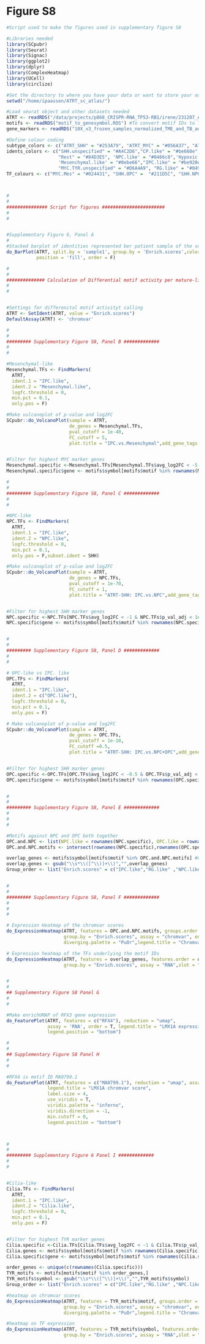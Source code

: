 # Figure S8 {.unnumbered}


```r
#Script used to make the figures used in supplementary figure S8

#Libraries needed
library(SCpubr)
library(Seurat)
library(Signac)
library(ggplot2)
library(dplyr)
library(ComplexHeatmap)
library(UCell)
library(circlize)

#Set the directory to where you have your data or want to store your output
setwd("/home/ipaassen/ATRT_sc_atlas/")

#Load seurat object and other datasets needed
ATRT <- readRDS("/data/projects/p868_CRISPR-RNA_TP53-RB1/irene/231207_ATRT_multiome_EnrichmentUMAP_newclusters.RDS")
motifs <- readRDS("motif_to_genesymbol.RDS") #To convert motif IDs to TF binding to it
gene_markers <- readRDS("10X_v3_frozen_samples_normalized_TME_and_TB_annotated_integrated_with_metacell_mapping_reannotated_top100_markers.rds") #Marker genes as identified in analysis pipeline of the snRNA dataset

#Define colour coding
subtype_colors <- c("ATRT_SHH" = "#253A79", "ATRT_MYC" = "#056A37", "ATRT_TYR" = "#931A1D", "ecMRT_BrainMet" = "#10C663")
idents_colors <- c("SHH.unspecified" = "#A4C2D6","CP.like" = "#be660e","Cilia.like" = "#be0e0e","OPC.like" = "#0435c8", 
                   "Rest" = "#84D3E5", 'NPC.like' = "#0466c8",'Hypoxic' = "#2A7072",
                   'Mesenchymal.like' = "#0ebe66","IPC.like" = "#be920e", 
                   "MYC.TYR.unspecified" = "#D6A4A9", "RG.like" = "#0497c8")
TF_colours <- c("MYC.Mes" = "#024431", "SHH.OPC" =  "#211D5C", "SHH.NPC" = "#20428A", "TYR.cilia" = "#8C1730", "SHH.shared" = "#0078BB")



#
#
############### Script for figures #######################
#
#


#Supplementary Figure 6, Panel A
#
#Stacked barplot of identities represented ber patient sample of the snMultiome data
do_BarPlot(ATRT, split.by = 'sample1', group.by = 'Enrich.scores',colors.use = idents_colors, 
           position = 'fill', order = F) 

#
#
############## Calculation of Differential motif activity per mature-like cells vs. IPC-like cells #########################
#
#


#Settings for differenital motif activityt calling
ATRT <- SetIdent(ATRT, value = "Enrich.scores")
DefaultAssay(ATRT) <- 'chromvar'

#
#
######### Supplementary Figure S8, Panel B #############
#
#

#Mesenchymal-like
Mesenchymal.TFs <- FindMarkers(
  ATRT,
  ident.1 = "IPC.like",
  ident.2 = "Mesenchymal.like",
  logfc.threshold = 0,
  min.pct = 0.1,
  only.pos = F)

#Make vulcanoplot of p-value and log2FC
SCpubr::do_VolcanoPlot(sample = ATRT,
                       de_genes = Mesenchymal.TFs,
                       pval_cutoff = 1e-40,
                       FC_cutoff = 5,
                       plot.title = "IPC.vs.Mesenchymal",add_gene_tags = F) + scale_color_brewer(palette = "OrRd", direction = -1)


#Filter for highest MYC marker genes
Mesenchymal.specific <-Mesenchymal.TFs[Mesenchymal.TFs$avg_log2FC < -5 & Mesenchymal.TFs$p_val_adj < 1e-40,]
Mesenchymal.specific$gene <- motifs$symbol[motifs$motif %in% rownames(Mesenchymal.specific)]

#
#
######### Supplementary Figure S8, Panel C #############
#
#

#NPC-like
NPC.TFs <- FindMarkers(
  ATRT,
  ident.1 = "IPC.like",
  ident.2 = "NPC.like",
  logfc.threshold = 0,
  min.pct = 0.1,
  only.pos = F,subset.ident = SHH)

#Make vulcanoplot of p-value and log2FC
SCpubr::do_VolcanoPlot(sample = ATRT,
                       de_genes = NPC.TFs,
                       pval_cutoff = 1e-70,
                       FC_cutoff = 1,
                       plot.title = "ATRT-SHH: IPC.vs.NPC",add_gene_tags = F) + scale_color_brewer(palette = "OrRd", direction = -1)


#Filter for highest SHH marker genes
NPC.specific <-NPC.TFs[NPC.TFs$avg_log2FC < -1 & NPC.TFs$p_val_adj < 1e-70,]
NPC.specific$gene <- motifs$symbol[motifs$motif %in% rownames(NPC.specific)]


#
#
######### Supplementary Figure S8, Panel D #############
#
#

# OPC-like vs IPC. like
OPC.TFs <- FindMarkers(
  ATRT,
  ident.1 = "IPC.like",
  ident.2 = c("OPC.like"),
  logfc.threshold = 0,
  min.pct = 0.1,
  only.pos = F)

# Make vulcanoplot of p-value and log2FC
SCpubr::do_VolcanoPlot(sample = ATRT,
                       de_genes = OPC.TFs,
                       pval_cutoff = 1e-10,
                       FC_cutoff =0.5,
                       plot.title = "ATRT-SHH: IPC.vs.NPC+OPC",add_gene_tags = F) + scale_color_brewer(palette = "OrRd", direction = -1)


#Filter for highest SHH marker genes
OPC.specific <-OPC.TFs[OPC.TFs$avg_log2FC < -0.5 & OPC.TFs$p_val_adj < 1e-10,]
OPC.specific$gene <- motifs$symbol[motifs$motif %in% rownames(OPC.specific)]


#
#
######### Supplementary Figure S8, Panel E #############
#
#
#

#Motifs against NPC and OPC both together
OPC.and.NPC <- list(NPC.like = rownames(NPC.specific), OPC.like = rownames(OPC.specific))
OPC.and.NPC.motifs <- intersect(rownames(NPC.specific),rownames(OPC.specific)) #Subset for motifs found in both

overlap_genes <- motifs$symbol[motifs$motif %in% OPC.and.NPC.motifs] #Get TFs behind motif ID
overlap_genes <- gsub("\\s*\\([^\\)]+\\)","",overlap_genes)
Group_order <- list("Enrich.scores" = c("IPC.like","RG.like" ,"NPC.like","OPC.like","SHH.unspecified","Mesenchymal.like","CP.like","Cilia.like","MYC.TYR.unspecified"))


#
#
######### Supplementary Figure S8, Panel F #############
#
#
#

# Expression Heatmap of the chromvar scores
do_ExpressionHeatmap(ATRT, features = OPC.and.NPC.motifs, groups.order = Group_order,axis.text.x.angle = 90,
                     group.by = "Enrich.scores", assay = "chromvar", enforce_symmetry = T, features.order = OPC.and.NPC.motifs, 
                     diverging.palette = "PuOr",legend.title = "Chromvar score")

# Expression heatmap of the TFs underlying the motif IDs
do_ExpressionHeatmap(ATRT, features = overlap_genes, features.order = overlap_genes, groups.order = Group_order,axis.text.x.angle = 90,
                     group.by = "Enrich.scores", assay = "RNA",slot = "scale.data", enforce_symmetry = T)


#
#
## Supplementary Figure S8 Panel G
#
#

#Make enrichUMAP of RFX3 gene expression
do_FeaturePlot(ATRT, features = c("RFX4"), reduction = "umap", 
               assay = 'RNA', order = T, legend.title = "LMX1A expression",
               legend.position = "bottom")

#
#
## Supplementary Figure S8 Panel H
#
#

#RFX4 is motif ID MA0799.1
do_FeaturePlot(ATRT, features = c("MA0799.1"), reduction = "umap", assay = 'chromvar', order = T, enforce_symmetry = F,
               legend.title = "LMX1A chromvar score",
               label.size = 4,
               use_viridis = T,
               viridis.palette = "inferno",
               viridis.direction = -1,
               min.cutoff = 0,
               legend.position = "bottom")



#
#
######### Supplementary Figure 6 Panel I #############
#
#


#Cilia-like
Cilia.TFs <- FindMarkers(
  ATRT,
  ident.1 = "IPC.like",
  ident.2 = "Cilia.like",
  logfc.threshold = 0,
  min.pct = 0.1,
  only.pos = F)


#Filter for highest TYR marker genes
Cilia.specific <-Cilia.TFs[Cilia.TFs$avg_log2FC < -1 & Cilia.TFs$p_val_adj < 1e-40,]
Cilia.genes <- motifs$symbol[motifs$motif %in% rownames(Cilia.specific)]
Cilia.specific$gene <- motifs$symbol[motifs$motif %in% rownames(Cilia.specific)]

order_genes <- unique(c(rownames(Cilia.specific)))
TYR_motifs <- motifs[motifs$motif %in% order_genes,]
TYR_motifs$symbol <- gsub("\\s*\\([^\\)]+\\)","",TYR_motifs$symbol)
Group_order <- list("Enrich.scores" = c("IPC.like","RG.like" ,"NPC.like","OPC.like","SHH.unspecified","Mesenchymal.like","CP.like","Cilia.like","MYC.TYR.unspecified"))

#heatmap on chromvar scores
do_ExpressionHeatmap(ATRT, features = TYR_motifs$motif, groups.order = Group_order,
                     group.by = "Enrich.scores", assay = "chromvar", enforce_symmetry = T, features.order = TYR_motifs$motif, 
                     diverging.palette = "PuOr",legend.title = "Chromvar score",axis.text.x.angle = 90)

#heatmap on TF expression 
do_ExpressionHeatmap(ATRT, features = TYR_motifs$symbol, features.order = TYR_motifs$symbol, groups.order = Group_order,
                     group.by = "Enrich.scores", assay = "RNA",slot = "scale.data", enforce_symmetry = T, axis.text.x.angle = 90)
```
  

